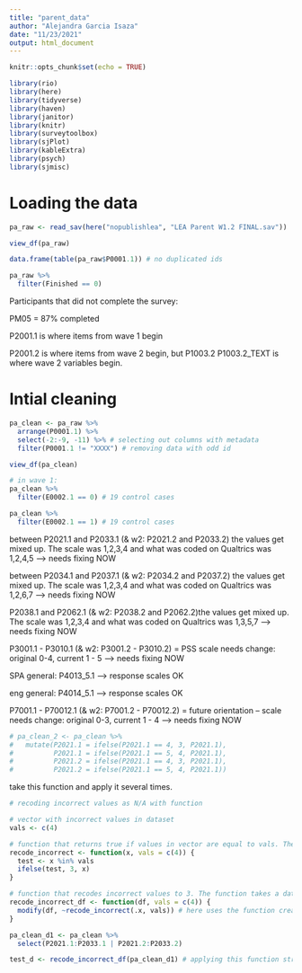 ```yaml
---
title: "parent_data"
author: "Alejandra Garcia Isaza"
date: "11/23/2021"
output: html_document
---
```


```r
knitr::opts_chunk$set(echo = TRUE)

library(rio)
library(here)
library(tidyverse)
library(haven)
library(janitor)
library(knitr)
library(surveytoolbox)
library(sjPlot)
library(kableExtra)
library(psych)
library(sjmisc)
```


# Loading the data
```r
pa_raw <- read_sav(here("nopublishlea", "LEA Parent W1.2 FINAL.sav"))

view_df(pa_raw)

data.frame(table(pa_raw$P0001.1)) # no duplicated ids

pa_raw %>%
  filter(Finished == 0)
```

Participants that did not complete the survey:

PM05 = 87% completed

P2001.1 is where items from wave 1 begin

P2001.2 is where items from wave 2 begin, but P1003.2
P1003.2_TEXT is where wave 2 variables begin.

# Intial cleaning
```r
pa_clean <- pa_raw %>% 
  arrange(P0001.1) %>%
  select(-2:-9, -11) %>% # selecting out columns with metadata
  filter(P0001.1 != "XXXX") # removing data with odd id
```

```r
view_df(pa_clean)

# in wave 1:
pa_clean %>%
  filter(E0002.1 == 0) # 19 control cases

pa_clean %>%
  filter(E0002.1 == 1) # 19 control cases
```

<!-- between P2007.1 and P2009.1, the values get mixed up. The scale was 1,2,3,4,5 and what was coded on Qualtrics was 1,2,4,6,7 (needs fixing, but later) --> 

between P2021.1 and P2033.1 (& w2: P2021.2 and P2033.2) the values get mixed up. The scale was 1,2,3,4 and what was coded on Qualtrics was 1,2,4,5 --> needs fixing NOW

between P2034.1 and P2037.1 (& w2: P2034.2 and P2037.2) the values get mixed up. The scale was 1,2,3,4 and what was coded on Qualtrics was 1,2,6,7 --> needs fixing NOW

P2038.1 and P2062.1 (& w2: P2038.2 and P2062.2)the values get mixed up. The scale was 1,2,3,4 and what was coded on Qualtrics was 1,3,5,7 --> needs fixing NOW

P3001.1 - P3010.1 (& w2: P3001.2 - P3010.2) = PSS 
scale needs change: original 0-4, current 1 - 5 --> needs fixing NOW

SPA general: P4013_5.1 --> response scales OK

eng general: P4014_5.1 --> response scales OK

P7001.1 - P70012.1 (& w2: P7001.2 - P70012.2) = future orientation -- scale needs change: original 0-3, current 1 - 4 --> needs fixing NOW 

```r
# pa_clean_2 <- pa_clean %>%
#   mutate(P2021.1 = ifelse(P2021.1 == 4, 3, P2021.1),
#          P2021.1 = ifelse(P2021.1 == 5, 4, P2021.1),
#          P2021.2 = ifelse(P2021.1 == 4, 3, P2021.1),
#          P2021.2 = ifelse(P2021.1 == 5, 4, P2021.1))

```


take this function and apply it several times. 

```r
# recoding incorrect values as N/A with function

# vector with incorrect values in dataset
vals <- c(4)

# function that returns true if values in vector are equal to vals. The function takes a vector x, and specified values of incorrect data
recode_incorrect <- function(x, vals = c(4)) {
  test <- x %in% vals
  ifelse(test, 3, x)
}

# function that recodes incorrect values to 3. The function takes a dataframe with variables with incorrect data, and specified values of incorrect data
recode_incorrect_df <- function(df, vals = c(4)) {
  modify(df, ~recode_incorrect(.x, vals)) # here uses the function created above
}

```


```r
pa_clean_d1 <- pa_clean %>%
  select(P2021.1:P2033.1 | P2021.2:P2033.2)

test_d <- recode_incorrect_df(pa_clean_d1) # applying this function strips out labels
```

